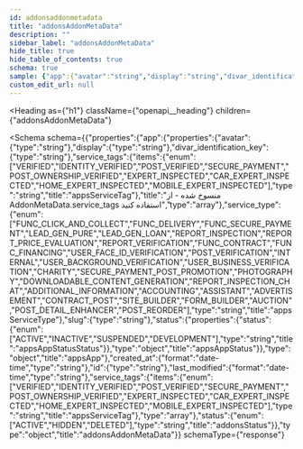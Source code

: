```yaml
---
id: addonsaddonmetadata
title: "addonsAddonMetaData"
description: ""
sidebar_label: "addonsAddonMetaData"
hide_title: true
hide_table_of_contents: true
schema: true
sample: {"app":{"avatar":"string","display":"string","divar_identification_key":"string","service_tags":["VERIFIED"],"service_type":"FUNC_CLICK_AND_COLLECT","slug":"string","status":{"status":"ACTIVE"}},"created_at":"2024-07-29T15:51:28.071Z","id":"string","last_modified":"2024-07-29T15:51:28.071Z","service_tags":["VERIFIED"],"status":"ACTIVE"}
custom_edit_url: null
---
```



<Heading
  as={"h1"}
  className={"openapi__heading"}
  children={"addonsAddonMetaData"}
>
</Heading>





<Schema
  schema={{"properties":{"app":{"properties":{"avatar":{"type":"string"},"display":{"type":"string"},"divar_identification_key":{"type":"string"},"service_tags":{"items":{"enum":["VERIFIED","IDENTITY_VERIFIED","POST_VERIFIED","SECURE_PAYMENT","POST_OWNERSHIP_VERIFIED","EXPERT_INSPECTED","CAR_EXPERT_INSPECTED","HOME_EXPERT_INSPECTED","MOBILE_EXPERT_INSPECTED"],"type":"string","title":"appsServiceTag"},"title":"منسوخ شده - از AddonMetaData.service_tags استفاده کنید","type":"array"},"service_type":{"enum":["FUNC_CLICK_AND_COLLECT","FUNC_DELIVERY","FUNC_SECURE_PAYMENT","LEAD_GEN_PURE","LEAD_GEN_LOAN","REPORT_INSPECTION","REPORT_PRICE_EVALUATION","REPORT_VERIFICATION","FUNC_CONTRACT","FUNC_FINANCING","USER_FACE_ID_VERIFICATION","POST_VERIFICATION","INTERNAL","USER_BACKGROUND_VERIFICATION","USER_BUSINESS_VERIFICATION","CHARITY","SECURE_PAYMENT_POST_PROMOTION","PHOTOGRAPHY","DOWNLOADABLE_CONTENT_GENERATION","REPORT_INSPECTION_CHAT","ADDITIONAL_INFORMATION","ACCOUNTING","ASSISTANT","ADVERTISEMENT","CONTRACT_POST","SITE_BUILDER","FORM_BUILDER","AUCTION","POST_DETAIL_ENHANCER","POST_REORDER"],"type":"string","title":"appsServiceType"},"slug":{"type":"string"},"status":{"properties":{"status":{"enum":["ACTIVE","INACTIVE","SUSPENDED","DEVELOPMENT"],"type":"string","title":"appsAppStatusStatus"}},"type":"object","title":"appsAppStatus"}},"type":"object","title":"appsApp"},"created_at":{"format":"date-time","type":"string"},"id":{"type":"string"},"last_modified":{"format":"date-time","type":"string"},"service_tags":{"items":{"enum":["VERIFIED","IDENTITY_VERIFIED","POST_VERIFIED","SECURE_PAYMENT","POST_OWNERSHIP_VERIFIED","EXPERT_INSPECTED","CAR_EXPERT_INSPECTED","HOME_EXPERT_INSPECTED","MOBILE_EXPERT_INSPECTED"],"type":"string","title":"appsServiceTag"},"type":"array"},"status":{"enum":["ACTIVE","HIDDEN","DELETED"],"type":"string","title":"addonsStatus"}},"type":"object","title":"addonsAddonMetaData"}}
  schemaType={"response"}
>
  
</Schema>
            